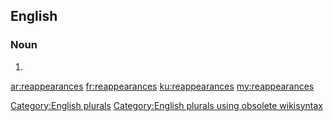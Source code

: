 ==English==

===Noun===
{{head|en}}

# {{plural of|reappearance}}

[[Category:English plurals]][[Category:English plurals using obsolete wikisyntax]]

[[ar:reappearances]]
[[fr:reappearances]]
[[ku:reappearances]]
[[my:reappearances]]